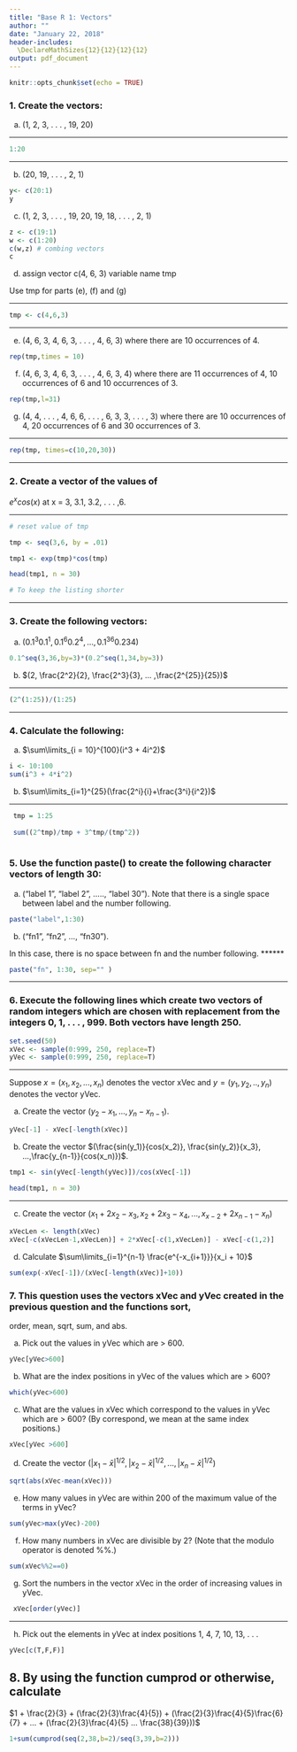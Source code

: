 ---
title: "Base R 1: Vectors"
author: ""
date: "January 22, 2018"
header-includes:
  \DeclareMathSizes{12}{12}{12}{12}
output: pdf_document
---

```{r setup, include=FALSE}
knitr::opts_chunk$set(echo = TRUE)
```

### 1. Create the vectors:

 (a) (1, 2, 3, . . . , 19, 20)  
 
******
 
```{r}

1:20

```
******

 (b) (20, 19, . . . , 2, 1)
```{r}
y<- c(20:1)
y
```

 (c) (1, 2, 3, . . . , 19, 20, 19, 18, . . . , 2, 1)
 
```{r}
z <- c(19:1)
w <- c(1:20)
c(w,z) # combing vectors
c
```


 (d) assign vector c(4, 6, 3) variable name tmp
 

 Use tmp for parts (e), (f) and (g)
 
******
```{r}
tmp <- c(4,6,3)

```
******
 (e) (4, 6, 3, 4, 6, 3, . . .  , 4, 6, 3) where there are 10 occurrences of 4.
 
```{r}
rep(tmp,times = 10)
```


 (f) (4, 6, 3, 4, 6, 3, . . . , 4, 6, 3, 4) where there are 11 occurrences of 4, 10 occurrences of 6 and 10 occurrences of 3.
 
```{r}
rep(tmp,l=31)
```


 (g) (4, 4, . . . , 4, 6, 6, . . .  , 6, 3, 3, . . . , 3) where there are 10 occurrences of 4, 20 occurrences of 6 and 30 occurrences of 3.

 ******
```{r}
rep(tmp, times=c(10,20,30))


```
******
### 2. Create a vector of the values of
$e^x cos(x)$ at x = 3, 3.1, 3.2, . . . ,6.

******
```{r}
# reset value of tmp

tmp <- seq(3,6, by = .01)

tmp1 <- exp(tmp)*cos(tmp)

head(tmp1, n = 30)

# To keep the listing shorter

```
******

### 3. Create the following vectors:

 (a) $(0.1^3 0.1^1, 0.1^6 0.2^4, ... ,0.1^{36} 0.2{34})$
```{r}
0.1^seq(3,36,by=3)*(0.2^seq(1,34,by=3))
```

 (b) $(2, \frac{2^2}{2}, \frac{2^3}{3}, ... ,\frac{2^{25}}{25})$
 
 ******
```{r}
(2^(1:25))/(1:25)
```
******

### 4. Calculate the following:

 (a) $\sum\limits_{i = 10}^{100}(i^3 + 4i^2)$
 
```{r}
i <- 10:100
sum(i^3 + 4*i^2)

```

 (b) $\sum\limits_{i=1}^{25}(\frac{2^i}{i}+\frac{3^i}{i^2})$
 
 ******
```{r}
 
 tmp = 1:25
 
 sum((2^tmp)/tmp + 3^tmp/(tmp^2))
 
```



### 5. Use the function paste() to create the following character vectors of length 30:

 (a) ("label 1", "label 2", ....., "label 30").
Note that there is a single space between label and the number following.

```{r}
paste("label",1:30)
```

 (b) ("fn1", "fn2", ..., "fn30").

In this case, there is no space between fn and the number following.
******
```{r}
paste("fn", 1:30, sep="" )

```

******

### 6. Execute the following lines which create two vectors of random integers which are chosen with replacement from the integers 0, 1, . . . , 999. Both vectors have length 250.

```{r}
set.seed(50)
xVec <- sample(0:999, 250, replace=T)
yVec <- sample(0:999, 250, replace=T)
```
******

Suppose $x = (x_1, x_2, . . . ,x_n)$ denotes the vector xVec and
$y = (y_1, y_2, . .  ,y_n)$ denotes the vector yVec.


 (a) Create the vector
$(y_2 - x_1, . . . , y_n - x_{n-1})$.

```{r}
yVec[-1] - xVec[-length(xVec)]
```

 (b) Create the vector
$(\frac{sin(y_1)}{cos(x_2)}, \frac{sin(y_2)}{x_3}, ...,\frac{y_{n-1}}{cos(x_n)})$.

```{r}
tmp1 <- sin(yVec[-length(yVec)])/cos(xVec[-1])

head(tmp1, n = 30)

```
******


 (c) Create the vector
$(x_1 + 2x_2 - x_3, x_2 + 2x_3 - x_4, ..., x_{x-2} + 2x_{n-1} - x_n)$

```{r}
xVecLen <- length(xVec)
xVec[-c(xVecLen-1,xVecLen)] + 2*xVec[-c(1,xVecLen)] - xVec[-c(1,2)]
```

 (d) Calculate
$\sum\limits_{i=1}^{n-1} \frac{e^{-x_{i+1}}}{x_i + 10}$

```{r}
sum(exp(-xVec[-1])/(xVec[-length(xVec)]+10))
```




### 7. This question uses the vectors xVec and yVec created in the previous question and the functions sort,
order, mean, sqrt, sum, and abs.

 (a) Pick out the values in yVec which are > 600.
 
```{r}
yVec[yVec>600]
```

 (b) What are the index positions in yVec of the values which are > 600?
 
```{r}
which(yVec>600)
```

 (c) What are the values in xVec which correspond to the values in yVec which are > 600? (By correspond, we mean at the same index positions.)
 
```{r}
xVec[yVec >600]
```


 (d) Create the vector $(|x_1 - \bar{x}|^{1/2}, |x_2 - \bar{x}|^{1/2}, ..., |x_n - \bar{x}|^{1/2})$
 
```{r}
sqrt(abs(xVec-mean(xVec)))
```
 

 (e) How many values in yVec are within 200 of the maximum value of the terms in yVec?
 
```{r}
sum(yVec>max(yVec)-200)
```

 (f) How many numbers in xVec are divisible by 2? (Note that the modulo operator is denoted \%\%.)

```{r}
sum(xVec%%2==0)
```
 (g) Sort the numbers in the vector xVec in the order of increasing values in yVec.
 
```{r}
 xVec[order(yVec)]
```
******

 (h) Pick out the elements in yVec at index positions 1, 4, 7, 10, 13, . . .

```{r}
yVec[c(T,F,F)]
```

## 8. By using the function cumprod or otherwise, calculate

$1 + \frac{2}{3} + (\frac{2}{3}\frac{4}{5}) + (\frac{2}{3}\frac{4}{5}\frac{6}{7} + ... + (\frac{2}{3}\frac{4}{5} ... \frac{38}{39}))$

```{r}
1+sum(cumprod(seq(2,38,b=2)/seq(3,39,b=2)))
```

